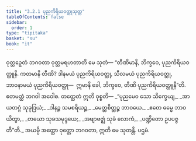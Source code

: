 ```yaml
---
title: "3.2.1 ပုညကိရိယဝတ္ထုသုတ္တ"
tableOfContents: false
sidebar:
  order: 1
type: "tipitaka"
basket: "su"
book: "it"
---
```



<DynamicBreadcrumb />

<Division number="60" book="it">

<Paragraph number="387" book="it">
ဝုတ္တဉှေတံ ဘဂဝတာ ဝုတ္တမရဟတာတိ မေ သုတံ—
</Paragraph>

<Paragraph number="388" book="it">
“တီဏိမာနိ, ဘိက္ခဝေ, ပုညကိရိယဝတ္ထူနိ. ကတမာနိ တီဏိ? ဒါနမယံ ပုညကိရိယဝတ္ထု, သီလမယံ ပုညကိရိယဝတ္ထု, ဘာဝနာမယံ ပုညကိရိယဝတ္ထု—  ဣမာနိ ခေါ, ဘိက္ခဝေ, တီဏိ ပုညကိရိယဝတ္ထူနီ”တိ. ဧတမတ္ထံ ဘဂဝါ အဝေါစ. တတ္ထေတံ ဣတိ ဝုစ္စတိ—
</Paragraph>

<Paragraph number="389" type="verses" book="it">
_“ပုညမေဝ သော သိက္ခေယျ,_  
_အာယတဂ္ဂံ သုခုဒြယံ;_  
_ဒါနဉ္စ သမစရိယဉ္စ,_  
_မေတ္တစိတ္တဉ္စ ဘာဝယေ._  

</Paragraph>

<Paragraph number="390" type="verses" book="it">
_ဧတေ ဓမ္မေ ဘာဝယိတွာ,_  
_တယော သုခသမုဒ္ဒယေ;_  
_အဗျာဗဇ္ဈံ သုခံ လောကံ,_  
_ပဏ္ဍိတော ဥပပဇ္ဇတီ”တိ._  

</Paragraph>

<Paragraph number="391" book="it">
အယမ္ပိ အတ္ထော ဝုတ္တော ဘဂဝတာ, ဣတိ မေ သုတန္တိ.

</Paragraph>
</Division>

<Paragraph number="392" type="center" book="it">
ပဌမံ.
</Paragraph>